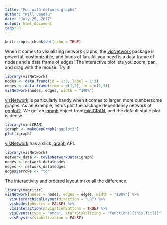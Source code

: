 ```yaml
---
title: "Fun with network graphs"
author: "Will Landau"
date: "July 25, 2017"
output: html_document
tags: R
---
```


```r
knitr::opts_chunk$set(echo = TRUE)
```

When it comes to visualizing network graphs, the <a href="https://datastorm-open.github.io/visNetwork/">visNetwork</a> package is powerful, customizable, and loads of fun. All you need is a data frame of nodes and a data frame of edges. The interactive plot lets you zoom, pan, and drag with the mouse. Try it!

```r
library(visNetwork)
nodes <- data.frame(id = 1:3, label = 1:3)
edges <- data.frame(from = c(1,2), to = c(1,3))
visNetwork(nodes, edges, width = "100%")
```

<a href="https://datastorm-open.github.io/visNetwork/">visNetwork</a> is particularly handy when it comes to larger, more cumbersome graphs. As an example, let us plot the package dependency network of <a href="http://ggplot2.org/">ggplot2</a>. We get an <a href="http://igraph.org/">igraph</a> object from <a href="https://cran.r-project.org/package=miniCRAN/vignettes/miniCRAN-dependency-graph.html">miniCRAN</a>, and the default static plot is dense.

```r
library(miniCRAN)
igraph <- makeDepGraph("ggplot2")
plot(igraph)
```

<a href="https://datastorm-open.github.io/visNetwork">visNetwork</a> has a slick <a href="http://igraph.org/">igraph</a> API.

```r
library(visNetwork)
network_data <- toVisNetworkData(igraph)
nodes <- network_data$nodes
edges <- network_data$edges
edges$arrows <- "to"
```

The interactivity and ordered layout make all the difference.

```r
library(magrittr)
visNetwork(nodes = nodes, edges = edges, width = "100%") %>%
  visHierarchicalLayout(direction = "LR") %>%
  visNodes(physics = FALSE) %>%
  visInteraction(navigationButtons = TRUE) %>%
  visEvents(type = "once", startStabilizing = "function(){this.fit()}") %>%
  visPhysics(stabilization = FALSE)
```
